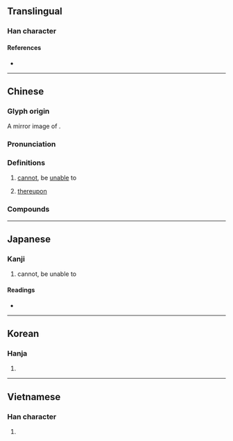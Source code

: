 {{character info/new}}
==Translingual==

===Han character===
{{Han char|rn=30|rad=口|as=02|sn=5|four=71716|canj=SR|ids=⿷匚口}}

====References====
* {{Han ref|kx=0173.090|dkj=03254|dj=0385.050|hdz=10082.030|uh=53F5|ud=21493|bh=A572|bd=42354}}

----

==Chinese==
{{zh-forms}}

===Glyph origin===
A mirror image of {{l|zh|可}}.

===Pronunciation===
{{zh-pron
|m=pǒ
|c=po2
|h=pfs=
|md=
|mn=
|w=
|mc=y
|oc=y
|cat=
}}

===Definitions===
{{zh-hanzi}}

# {{contraction of|lang=zh|[[不]][[可]]|dot=:}} [[cannot]], be [[unable]] to
# {{lb|zh|obsolete}} [[thereupon]]

===Compounds===
{{zh-der|叵耐|叵奈|人心叵測|居心叵測|心懷叵測|叵測|叵羅|叵信}}

----

==Japanese==

===Kanji===
{{ja-kanji|grade=|rs=口02}}

# cannot, be unable to

====Readings====
* {{ja-readings|on=[[は]] (ha)|kun=[[できない]] (dekinai), [[すこぶる]] (sukoburu), [[ついに]] (tsuini)}}

----

==Korean==

===Hanja===
{{ko-hanja|hangeul=파|rv=pa|mr=p'a}}

# {{defn|lang=ko|sort=口02}}

----

==Vietnamese==

===Han character===
{{vi-hantu|[[phả]]|rs=口02}}

# {{defn|lang=vi|sort=口02}}